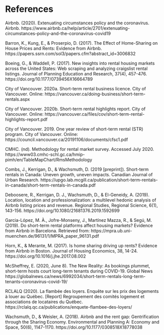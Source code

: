 # References {-}

Airbnb. (2020). Extenuating circumstances policy and the coronavirus. Airbnb. https://www.airbnb.ca/help/article/2701/extenuating-circumstances-policy-and-the-coronavirus-covid19

Barron, K., Kung, E., & Proserpio, D. (2017). The Effect of Home-Sharing on House Prices and Rents: Evidence from Airbnb. https://papers.ssrn.com/sol3/papers.cfm?abstract_id=3006832 

Boeing, G., & Waddell, P. (2017). New insights into rental housing markets across the United States: Web scraping and analyzing craigslist rental listings. Journal of Planning Education and Research, 37(4), 457-476. https://doi.org/10.1177/0739456X16664789

City of Vancouver. 2020a. Short-term rental business licence. City of Vancouver. Online: https://vancouver.ca/doing-business/short-term-rentals.aspx

City of Vancouver. 2020b. Short-term rental highlights report. City of Vancouver. Online: https://vancouver.ca/files/cov/short-term-rental-highlights-report.pdf 

City of Vancouver. 2019. One year review of short-term rental (STR) program. City of Vancouver. Online: https://council.vancouver.ca/20191106/documents/cfsc1.pdf 

CMHC. (nd). Methodology for rental market survey. Accessed July 2020.  https://www03.cmhc-schl.gc.ca/hmip-pimh/en/TableMapChart/RmsMethodology

Combs, J., Kerrigan, D., & Wachsmuth, D. (2019 [preprint]). Short-term rentals in Canada: Uneven growth, uneven impacts. Canadian Journal of Urban Research. https://upgo.lab.mcgill.ca/publication/short-term-rentals-in-canada/short-term-rentals-in-canada.pdf 

Deboosere, R., Kerrigan, D. J., Wachsmuth, D., & El-Geneidy, A. (2019). Location, location and professionalization: a multilevel hedonic analysis of Airbnb listing prices and revenue. Regional Studies, Regional Science, 6(1), 143-156. https://doi.org/10.1080/21681376.2019.1592699

Garcia-López, M. À., Jofre-Monseny, J., Martínez Mazza, R., & Segú, M. (2019). Do short-term rental platforms affect housing markets? Evidence from Airbnb in Barcelona. Retrieved from: https://mpra.ub.uni-muenchen.de/96131/1/MPRA_paper_96131.pdf

Horn, K., & Merante, M. (2017). Is home sharing driving up rents? Evidence from Airbnb in Boston. Journal of Housing Economics, 38, 14-24. https://doi.org/10.1016/j.jhe.2017.08.002

McSheffrey, E. (2020, June 8). The New Reality: As bookings plummet, short-term hosts court long-term tenants during COVID-19. Global News https://globalnews.ca/news/6992034/short-term-rentals-long-term-tenants-coronavirus-covid-19/

RCLALQ (2020). La flambée des loyers. Enquête sur les prix des logements à louer au Québec. [Report] Regroupement des comités logement et associations de locataires du Québec. https://rclalq.qc.ca/publications/enquete-flambee-des-loyers/ 

Wachsmuth, D., & Weisler, A. (2018). Airbnb and the rent gap: Gentrification through the Sharing Economy. Environmental and Planning A: Economy and Space, 50(6), 1147-1170. https://doi.org/10.1177/0308518X18778038 